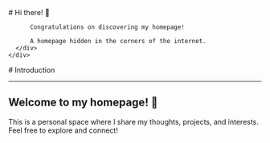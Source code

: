 
<BaseLayout title="Home">
  <BaseCard title="Home">
    <div class="flex">
      <div class="p-6">
          # Hi there! 👋

          Congratulations on discovering my homepage!

          A homepage hidden in the corners of the internet.
      </div>
    </div>

  </BaseCard>

  <BaseCard title="Home" image="/index.webp">
# Introduction

---

## Welcome to my homepage! 🌟

  This is a personal space where I share my thoughts, projects, and interests. Feel free to explore and connect!

  </BaseCard>
</BaseLayout>